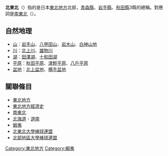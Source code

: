 {{unreferenced|time=2017-06-30T13:12:57+00:00}}
'''北東北'''（{{jpn|j=北東北|hg=きたとうほく|rm=Kitatōhoku|f=y}}）指的是日本[[東北地方|東北地方]]北部，[[青森縣|青森縣]]、[[岩手縣|岩手縣]]、[[秋田縣|秋田縣]]3縣的總稱。對應詞是[[南東北|南東北]]（{{lang|ja|みなみとうほく}}）。

==自然地理==
*[[山|山]]：[[岩手山|岩手山]]、[[八甲田山|八甲田山]]、[[岩木山|岩木山]]、[[白神山地|白神山地]]
*[[川|川]]：[[北上川|北上川]]、[[雄物川|雄物川]]
*[[湖|湖]]：[[田澤湖|田澤湖]]、[[十和田湖|十和田湖]]
*[[平原|平原]]：[[秋田平原|秋田平原]]、[[津輕平原|津輕平原]]、[[八戶平原|八戶平原]]
*[[盆地|盆地]]：[[北上盆地|北上盆地]]、[[横手盆地|横手盆地]]

==關聯條目==
*[[東北地方|東北地方]]
*[[東北地方經濟史|東北地方經濟史]]
*[[南東北|南東北]]
*[[北海道|北海道]] - [[道南|道南]]
*[[蝦夷|蝦夷]]
*[[北東北大學棒球連盟|北東北大學棒球連盟]] 
*[[北部地區大學棒球連盟|北部地區大學棒球連盟]]

{{DEFAULTSORT:Kitatouhoku}}

[[Category:東北地方|Category:東北地方]]
[[Category:蝦夷|Category:蝦夷]]

{{japan-geo-stub}}
{{日本地理區劃}}